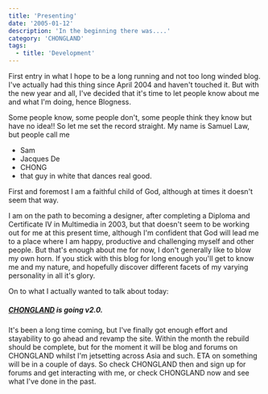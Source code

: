 ```yaml
---
title: 'Presenting'
date: '2005-01-12'
description: 'In the beginning there was....'
category: 'CHONGLAND'
tags:
  - title: 'Development'
---
```


First entry in what I hope to be a long running and not too long winded blog. I\'ve actually had this thing since April 2004 and haven\'t touched it. But with the new year and all, I\'ve decided that it\'s time to let people know about me and what I\'m doing, hence Blogness.

Some people know, some people don\'t, some people think they know but have no idea!! So let me set the record straight. My name is Samuel Law, but people call me

- Sam
- Jacques De
- CHONG
- that guy in white that dances real good.

First and foremost I am a faithful child of God, although at times it doesn\'t seem that way.

I am on the path to becoming a designer, after completing a Diploma and Certificate IV in Multimedia in 2003, but that doesn\'t seem to be working out for me at this present time, although I\'m confident that God will lead me to a place where I am happy, productive and challenging myself and other people. But that\'s enough about me for now, I don\'t generally like to blow my own horn. If you stick with this blog for long enough you\'ll get to know me and my nature, and hopefully discover different facets of my varying personality in all it\'s glory.

On to what I actually wanted to talk about today:

##### [**CHONGLAND**](https://www.chongland.com) is going v2.0.

It\'s been a long time coming, but I\'ve finally got enough effort and stayability to go ahead and revamp the site. Within the month the rebuild should be complete, but for the moment it will be blog and forums on CHONGLAND whilst I\'m jetsetting across Asia and such. ETA on something will be in a couple of days. So check CHONGLAND then and sign up for forums and get interacting with me, or check CHONGLAND now and see what I\'ve done in the past.
